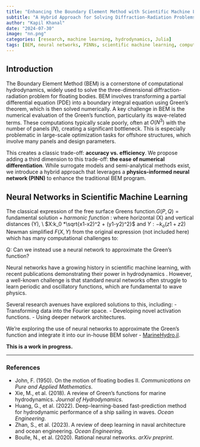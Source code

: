 ```yaml
---
title: "Enhancing the Boundary Element Method with Scientific Machine Learning"
subtitle: "A Hybrid Approach for Solving Diffraction-Radiation Problems"
author: "Kapil Khanal"
date: "2024-07-30"
image: "nn.png"
categories: [research, machine learning, hydrodynamics, Julia]
tags: [BEM, neural networks, PINNs, scientific machine learning, computational physics]
---
```


## Introduction

The Boundary Element Method (BEM) is a cornerstone of computational hydrodynamics, widely used to solve the three-dimensional diffraction-radiation problem for floating bodies. BEM involves transforming a partial differential equation (PDE) into a boundary integral equation using Green's theorem, which is then solved numerically. A key challenge in BEM is the numerical evaluation of the Green's function, particularly its wave-related terms. These computations typically scale poorly, often at $O(N^3)$ with the number of panels ($N$), creating a significant bottleneck. This is especially problematic in large-scale optimization tasks for offshore structures, which involve many panels and design parameters.

This creates a classic trade-off: **accuracy vs. efficiency**. We propose adding a third dimension to this trade-off: **the ease of numerical differentiation**. While surrogate models and semi-analytical methods exist, we introduce a hybrid approach that leverages a **physics-informed neural network (PINN)** to enhance the traditional BEM program.

## Neural Networks in Scientific Machine Learning

The classical expression of the free surface Greens function.$G(P,Q) = \text{fundamental solution} + \textit{harmonic function}$ \cite{JohnF1950}: 
\begin{equation} 
G(P,Q) = \left(\frac{1}{X^2+ (Z_1-Z_2)^2}\right) + \left( \frac{1}{X^2+ Y^2} + F(X,Y)
+ 2 \pi ik_0 e^{-Y} J_0(X)\right)  
\end{equation} 
where horizontal (X) and vertical distances (Y), \\
$X:k_0 *\sqrt{x1-x2)^2  + (y1-y2)^2}$ and $Y:-k_o(z1+z2)$ 
\newline
\newline
Newman simplified $F(X,Y)$ from the original expression (not included here) which has many computational challenges to:
\begin{equation}
F(X, Y) = -2e^{-y} \int_{0}^{Y} \frac{e^t}{\sqrt{X^2 + t^2}} \, dt - \pi e^{-y} \left[B(X) + H(X)\right] 
\end{equation}

Q: Can we instead use a neural network to approximate the Green's function?

Neural networks have a growing history in scientific machine learning, with recent publications demonstrating their power in hydrodynamics \cite{HUANG202235, ZHAN2023}. However, a well-known challenge is that standard neural networks often struggle to learn periodic and oscillatory functions, which are fundamental to wave physics.

Several research avenues have explored solutions to this, including:
-   Transforming data into the Fourier space.
-   Developing novel activation functions.
-   Using deeper network architectures.

We're exploring the use of neural networks to approximate the Green's function and integrate it into our in-house BEM solver - [MarineHydro.jl](https://github.com/symbiotic-engineering/MarineHydro.jl).

**This is a work in progress.**

<!-- ## Model Architecture

We use a fully connected neural network with a `[2, 30, 30, 30, 30, 30, 30, 30, 1]` architecture (input, hidden layers, output). While deeper networks can improve generalization, they also increase inference time, creating a trade-off between model performance and speed.


![Neural Network Architecture](nn.png)

To better capture the oscillatory nature of the problem, we adopt two specialized activation functions:
1.  **Trainable Rational Activation Function**: Used for most hidden layers.
2.  **Oscillatory Activation Function**: $x + \sin^2(x)$, used for the final hidden layer.

Computational experiments suggest this combination yields the best performance. The rational activation function is defined as:

$$
F(x) = \frac{\sum_{i=0}^{r_p}a_i x^i}{\sum_{j=0}^{r_q}b_j x^j}, \quad a_{r_p} \neq 0, b_{r_q} \neq 0
$$

This neural network-based global approximation aims to be as fast as older, less accurate methods (like Wu et al.'s approximation) while being as accurate as more modern, computationally intensive ones (like Newman's derivation), all while generalizing well to domains outside the training data.

## Loss Function: A Physics-Informed Approach

A key to successfully training a network on a physical problem is to inform it about the underlying physics. Since the terms of the Green's function satisfy the Laplace equation, we can build this constraint directly into the loss function. Specifically, we enforce the following condition:

$$
\nabla^2 F = \frac{1}{X} \frac{\partial F}{\partial X}  + \frac{\partial^2 F}{\partial Y^2} + \frac{\partial^2 F}{\partial X^2} = 0
$$ -->

<!-- Our loss function penalizes not only incorrect predicted values but also **incorrect gradients**. We use automatic differentiation to compute the gradients of the network's output with respect to its inputs ($\nabla_X \hat{NN}, \nabla_Y \hat{NN}$) and include a term in the loss that pushes these gradients to satisfy the Laplace equation. This ensures the model learns solutions that are not just accurate but also physically consistent. -->

---
### References
- John, F. (1950). On the motion of floating bodies II. *Communications on Pure and Applied Mathematics*.
- Xie, M., et al. (2018). A review of Green's functions for marine hydrodynamics. *Journal of Hydrodynamics*.
- Huang, G., et al. (2022). Deep-learning-based fast-prediction method for hydrodynamic performance of a ship sailing in waves. *Ocean Engineering*.
- Zhan, S., et al. (2023). A review of deep learning in naval architecture and ocean engineering. *Ocean Engineering*.
- Boulle, N., et al. (2020). Rational neural networks. *arXiv preprint*. 